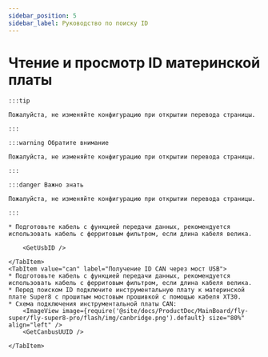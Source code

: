 ```yaml
---
sidebar_position: 5
sidebar_label: Руководство по поиску ID
---
```







# Чтение и просмотр ID материнской платы

    :::tip

    Пожалуйста, не изменяйте конфигурацию при открытии перевода страницы.

    :::

    :::warning Обратите внимание

    Пожалуйста, не изменяйте конфигурацию при открытии перевода страницы.

    :::

    :::danger Важно знать

    Пожалуйста, не изменяйте конфигурацию при открытии перевода страницы.

    :::

<Tabs>
    <TabItem value="usb" label="Получение ID USB" default>
        
    * Подготовьте кабель с функцией передачи данных, рекомендуется использовать кабель с ферритовым фильтром, если длина кабеля велика.
    
        <GetUsbID />
        
    </TabItem>
    <TabItem value="can" label="Получение ID CAN через мост USB">
    * Подготовьте кабель с функцией передачи данных, рекомендуется использовать кабель с ферритовым фильтром, если длина кабеля велика.
    * Перед поиском ID подключите инструментальную плату к материнской плате Super8 с прошитым мостовым прошивкой с помощью кабеля XT30.
    * Схема подключения инструментальной платы CAN:
        <ImageView image={require('@site/docs/ProductDoc/MainBoard/fly-super/fly-super8-pro/flash/img/canbridge.png').default} size="80%" align="left" />   
        <GetCanbusUUID />

    </TabItem>
</Tabs>

